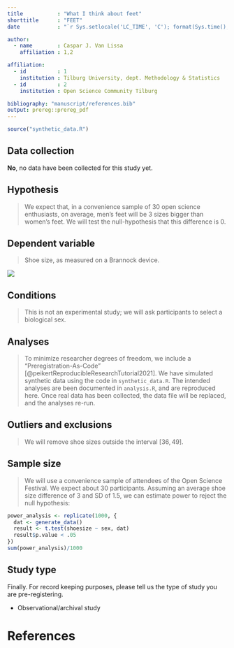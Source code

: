 ```yaml
---
title           : "What I think about feet"
shorttitle      : "FEET"
date            : "`r Sys.setlocale('LC_TIME', 'C'); format(Sys.time(), '%d\\\\. %B %Y')`"

author: 
  - name        : Caspar J. Van Lissa
    affiliation : 1,2

affiliation:
  - id          : 1
    institution : Tilburg University, dept. Methodology & Statistics
  - id          : 2
    institution : Open Science Community Tilburg

bibliography: "manuscript/references.bib"
output: prereg::prereg_pdf
---
```


```r
source("synthetic_data.R")
```


## Data collection
<!-- Have any data been collected for this study already? (Note: "Yes" is not an accepted answer.) -->

**No**, no data have been collected for this study yet.

## Hypothesis
<!-- What's the main question being asked or hypothesis being tested in this study? -->

> We expect that, in a convenience sample of 30 open science enthusiasts, on average, men's feet will be 3 sizes bigger than women's feet. We will test the null-hypothesis that this difference is 0.


## Dependent variable
<!-- Describe the key dependent variable(s) specifying how they will be measured. -->

> Shoe size, as measured on a Brannock device.

![](brannock.png)

## Conditions
<!-- How many and which conditions will participants be assigned to? -->

> This is not an experimental study; we will ask participants to select a biological sex.


## Analyses
<!-- Specify exactly which analyses you will conduct to examine the main question/hypothesis. -->

> To minimize researcher degrees of freedom, we include a "Preregistration-As-Code" [@peikertReproducibleResearchTutorial2021].
We have simulated synthetic data using the code in `synthetic_data.R`.
The intended analyses are been documented in `analysis.R`, and are reproduced here.
Once real data has been collected, the data file will be replaced, and the analyses re-run.

## Outliers and exclusions
<!-- Describe exactly how outliers will be defined and handled, and your precise rule(s) for excluding observations. -->

> We will remove shoe sizes outside the interval $[36, 49]$.

## Sample size
<!-- How many observations will be collected or what will determine sample size? No need to justify decision, but be precise about _exactly_ how the number will be determined. -->

> We will use a convenience sample of attendees of the Open Science Festival. We expect about 30 participants. Assuming an average shoe size difference of 3 and SD of 1.5, we can estimate power to reject the null hypothesis:

```r
power_analysis <- replicate(1000, {
  dat <- generate_data()
  result <- t.test(shoesize ~ sex, dat)
  result$p.value < .05
})
sum(power_analysis)/1000
```

## Study type
Finally. For record keeping purposes, please tell us the type of study you are pre-registering.

* Observational/archival study

# References
## 
\vspace{-2pc}
\setlength{\parindent}{-0.5in}
\setlength{\leftskip}{-1in}
\setlength{\parskip}{8pt}
\noindent
